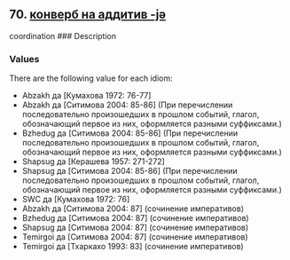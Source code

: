 ## 70. <a href =  'https://agricolamz.github.io/The_Circassian_Isoglosses_Database/70.html'>конверб на аддитив -jə</a>
coordination
### Description



### Values
There are the following value for each idiom:

* Abzakh  да [Кумахова 1972: 76-77] 
* Abzakh  да [Ситимова 2004: 85-86] (При перечислении последовательно произошедших в прошлом событий, глагол, обозначающий первое из них, оформляется разными суффиксами.)
* Bzhedug  да [Ситимова 2004: 85-86] (При перечислении последовательно произошедших в прошлом событий, глагол, обозначающий первое из них, оформляется разными суффиксами.)
* Shapsug  да [Керашева 1957: 271-272] 
* Shapsug  да [Ситимова 2004: 85-86] (При перечислении последовательно произошедших в прошлом событий, глагол, обозначающий первое из них, оформляется разными суффиксами.)
* SWC  да [Кумахова 1972: 76] 
* Abzakh  да [Ситимова 2004: 87] (сочинение императивов)
* Bzhedug  да [Ситимова 2004: 87] (сочинение императивов)
* Shapsug  да [Ситимова 2004: 87] (сочинение императивов)
* Temirgoi  да [Ситимова 2004: 87] (сочинение императивов)
* Temirgoi  да [Тхаркахо 1993: 83] (сочинение императивов)

